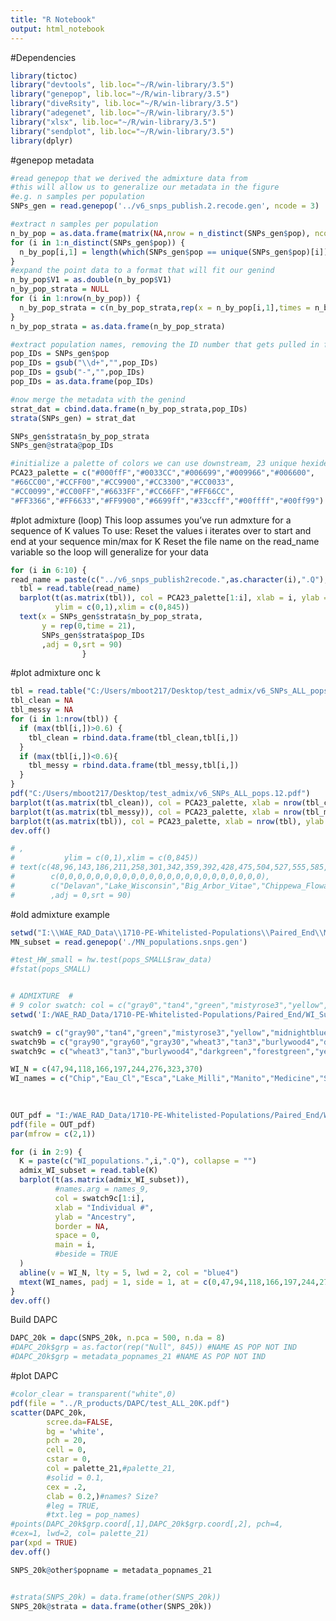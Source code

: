 ```yaml
---
title: "R Notebook"
output: html_notebook
---
```

#Dependencies
```r
library(tictoc)
library("devtools", lib.loc="~/R/win-library/3.5")
library("genepop", lib.loc="~/R/win-library/3.5")
library("diveRsity", lib.loc="~/R/win-library/3.5")
library("adegenet", lib.loc="~/R/win-library/3.5")
library("xlsx", lib.loc="~/R/win-library/3.5")
library("sendplot", lib.loc="~/R/win-library/3.5")
library(dplyr)
```
#genepop metadata
```r
#read genepop that we derived the admixture data from
#this will allow us to generalize our metadata in the figure
#e.g. n samples per population
SNPs_gen = read.genepop('../v6_snps_publish.2.recode.gen', ncode = 3)

#extract n samples per population
n_by_pop = as.data.frame(matrix(NA,nrow = n_distinct(SNPs_gen$pop), ncol = 1))
for (i in 1:n_distinct(SNPs_gen$pop)) {
  n_by_pop[i,1] = length(which(SNPs_gen$pop == unique(SNPs_gen$pop)[i]))
}
#expand the point data to a format that will fit our genind
n_by_pop$V1 = as.double(n_by_pop$V1)
n_by_pop_strata = NULL
for (i in 1:nrow(n_by_pop)) {
  n_by_pop_strata = c(n_by_pop_strata,rep(x = n_by_pop[i,1],times = n_by_pop[i,1]))
}
n_by_pop_strata = as.data.frame(n_by_pop_strata)

#extract population names, removing the ID number that gets pulled in from the first sample
pop_IDs = SNPs_gen$pop
pop_IDs = gsub("\\d+","",pop_IDs)
pop_IDs = gsub("-","",pop_IDs)
pop_IDs = as.data.frame(pop_IDs)

#now merge the metadata with the genind
strat_dat = cbind.data.frame(n_by_pop_strata,pop_IDs)
strata(SNPs_gen) = strat_dat

SNPs_gen$strata$n_by_pop_strata
SNPs_gen@strata@pop_IDs

#initialize a palette of colors we can use downstream, 23 unique hexidecimal colors here
PCA23_palette = c("#000ffF","#0033CC","#006699","#009966","#006600",
"#66CC00","#CCFF00","#CC9900","#CC3300","#CC0033",
"#CC0099","#CC00FF","#6633FF","#CC66FF","#FF66CC",
"#FF3366","#FF6633","#FF9900","#6699ff","#33ccff","#00ffff","#00ff99")
```
#plot admixture (loop)
This loop assumes you've run admxture for a sequence of K values
  To use: 
    Reset the values i iterates over to start and end at your sequence min/max for K
    Reset the file name on the read_name variable so the loop will generalize for your data

```r
for (i in 6:10) {
read_name = paste(c("../v6_snps_publish2recode.",as.character(i),".Q"),collapse = "")
  tbl = read.table(read_name)
  barplot(t(as.matrix(tbl)), col = PCA23_palette[1:i], xlab = i, ylab = "Admixture", border = "NA",
          ylim = c(0,1),xlim = c(0,845))
  text(x = SNPs_gen$strata$n_by_pop_strata,
       y = rep(0,time = 21),
       SNPs_gen$strata$pop_IDs
       ,adj = 0,srt = 90)
                }
```
#plot admixture onc k
```r
tbl = read.table("C:/Users/mboot217/Desktop/test_admix/v6_SNPs_ALL_pops.12.Q")
tbl_clean = NA
tbl_messy = NA
for (i in 1:nrow(tbl)) {
  if (max(tbl[i,])>0.6) {
    tbl_clean = rbind.data.frame(tbl_clean,tbl[i,])
  }
  if (max(tbl[i,])<0.6){
    tbl_messy = rbind.data.frame(tbl_messy,tbl[i,])
  }
}
pdf("C:/Users/mboot217/Desktop/test_admix/v6_SNPs_ALL_pops.12.pdf")
barplot(t(as.matrix(tbl_clean)), col = PCA23_palette, xlab = nrow(tbl_clean), ylab = "Admixture", border = "NA")
barplot(t(as.matrix(tbl_messy)), col = PCA23_palette, xlab = nrow(tbl_messy), ylab = "Admixture", border = "NA")
barplot(t(as.matrix(tbl)), col = PCA23_palette, xlab = nrow(tbl), ylab = "Admixture", border = "NA")
dev.off()

# ,
#           ylim = c(0,1),xlim = c(0,845))
# text(c(48,96,143,186,211,258,301,342,359,392,428,475,504,527,555,585,614,660,690,720,758,805,845),
#        c(0,0,0,0,0,0,0,0,0,0,0,0,0,0,0,0,0,0,0,0,0,0,0),
#        c("Delavan","Lake_Wisconsin","Big_Arbor_Vitae","Chippewa_Flowage","Cutfoot_Sioux","Eau_Claire_River","Escanaba","Kawaguesaga","Lake_Koronis","Lake_Millicent","Manitowish_Lake","Medicine_Lake","Mille_Lacs","Ottertail_Lake","Pike_River","Pine_River","Red_Lake","Sanford_Lake","Sarah_Lake","St_Louis_River","Turtle_Flambeau_Flowage","Willow_Flowage","Wolf_River")
#        ,adj = 0,srt = 90)
```
#old admixture example
```r
setwd("I:\\WAE_RAD_Data\\1710-PE-Whitelisted-Populations\\Paired_End\\MN_Subset\\")
MN_subset = read.genepop('./MN_populations.snps.gen')

#test_HW_small = hw.test(pops_SMALL$raw_data)
#fstat(pops_SMALL)


# ADMIXTURE  #
# 9 color swatch: col = c("gray0","tan4","green","mistyrose3","yellow","midnightblue","orange","moccasin","gray50"),
setwd('I:/WAE_RAD_Data/1710-PE-Whitelisted-Populations/Paired_End/WI_Subset/Admixture')

swatch9 = c("gray90","tan4","green","mistyrose3","yellow","midnightblue","orange","moccasin","gray50")
swatch9b = c("gray90","gray60","gray30","wheat3","tan3","burlywood4","darkgreen","forestgreen","yellowgreen")
swatch9c = c("wheat3","tan3","burlywood4","darkgreen","forestgreen","yellowgreen","gray90","gray60","gray30")

WI_N = c(47,94,118,166,197,244,276,323,370)
WI_names = c("Chip","Eau_Cl","Esca","Lake_Milli","Manito","Medicine","St_Lou","Turt_Flam","Wolf")

  
  
OUT_pdf = "I:/WAE_RAD_Data/1710-PE-Whitelisted-Populations/Paired_End/WI_Subset/Admixture/K_selection"
pdf(file = OUT_pdf)
par(mfrow = c(2,1))

for (i in 2:9) {
  K = paste(c("WI_populations.",i,".Q"), collapse = "")
  admix_WI_subset = read.table(K)
  barplot(t(as.matrix(admix_WI_subset)), 
          #names.arg = names_9,
          col = swatch9c[1:i],
          xlab = "Individual #",
          ylab = "Ancestry",
          border = NA,
          space = 0,
          main = i,
          #beside = TRUE
  )
  abline(v = WI_N, lty = 5, lwd = 2, col = "blue4")
  mtext(WI_names, padj = 1, side = 1, at = c(0,47,94,118,166,197,244,276,323), adj = 0, par(las=1), cex = 0.5)
}
dev.off()


```


Build DAPC
```r
DAPC_20k = dapc(SNPS_20k, n.pca = 500, n.da = 8)
#DAPC_20k$grp = as.factor(rep("Null", 845)) #NAME AS POP NOT IND
#DAPC_20k$grp = metadata_popnames_21 #NAME AS POP NOT IND
```

#plot DAPC
```r

#color_clear = transparent("white",0)
pdf(file = "../R_products/DAPC/test_ALL_20K.pdf")
scatter(DAPC_20k,
        scree.da=FALSE,
        bg = 'white',
        pch = 20, 
        cell = 0,
        cstar = 0,
        col = palette_21,#palette_21,
        #solid = 0.1,
        cex = .2,
        clab = 0.2,)#names? Size?
        #leg = TRUE,
        #txt.leg = pop_names)
#points(DAPC_20k$grp.coord[,1],DAPC_20k$grp.coord[,2], pch=4,
#cex=1, lwd=2, col= palette_21)
par(xpd = TRUE)
dev.off()
```

```r
SNPS_20k@other$popname = metadata_popnames_21


#strata(SNPS_20k) = data.frame(other(SNPS_20k))
SNPS_20k@strata = data.frame(other(SNPS_20k))
```

